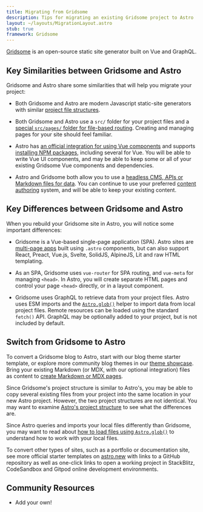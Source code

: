 ```yaml
---
title: Migrating from Gridsome
description: Tips for migrating an existing Gridsome project to Astro
layout: ~/layouts/MigrationLayout.astro
stub: true
framework: Gridsome
---
```


[Gridsome](https://gridsome.org) is an open-source static site generator built on Vue and GraphQL.

## Key Similarities between Gridsome and Astro

Gridsome and Astro share some similarities that will help you migrate your project:

- Both Gridsome and Astro are modern Javascript static-site generators with similar [project file structures](/en/core-concepts/project-structure/#directories-and-files). 

- Both Gridsome and Astro use a `src/` folder for your project files and a [special `src/pages/` folder for file-based routing](/en/core-concepts/astro-pages/). Creating and managing pages for your site should feel familiar.

- Astro has [an official integration for using Vue components](/en/guides/integrations-guide/vue/) and supports [installing NPM packages](/en/guides/imports/#npm-packages), including several for Vue. You will be able to write Vue UI components, and may be able to keep some or all of your existing Gridsome Vue components and dependencies.

- Astro and Gridsome both allow you to use a [headless CMS, APIs or Markdown files for data](/en/guides/data-fetching/). You can continue to use your preferred [content authoring](/en/guides/content/) system, and will be able to keep your existing content.

## Key Differences between Gridsome and Astro

When you rebuild your Gridsome site in Astro, you will notice some important differences:

- Gridsome is a Vue-based single-page application (SPA). Astro sites are [multi-page apps](/en/concepts/mpa-vs-spa/) built using `.astro` components, but can also support React, Preact, Vue.js, Svelte, SolidJS, AlpineJS, Lit and raw HTML templating.

- As an SPA, Gridsome uses `vue-router` for SPA routing, and `vue-meta` for managing `<head>`. In Astro, you will create separate HTML pages and control your page `<head>` directly, or in a layout component.

- Gridsome uses GraphQL to retrieve data from your project files. Astro uses ESM imports and the [`Astro.glob()`](/en/guides/imports/#astroglob) helper to import data from local project files. Remote resources can be loaded using the standard `fetch()` API. GraphQL may be optionally added to your project, but is not included by default.

## Switch from Gridsome to Astro

To convert a Gridsome blog to Astro, start with our blog theme starter template, or explore more community blog themes in our [theme showcase](https://astro.build/themes/). Bring your existing Markdown (or MDX, with our optional integration) files as content to [create Markdown or MDX pages](/en/guides/markdown-content/).

Since Gridsome's project structure is similar to Astro's, you may be able to copy several existing files from your project into the same location in your new Astro project. However, the two project structures are not identical. You may want to examine [Astro's project structure](/en/core-concepts/project-structure/) to see what the differences are.

Since Astro queries and imports your local files differently than Gridsome, you may want to read about [how to load files using `Astro.glob()`](/en/guides/imports/#astroglob) to understand how to work with your local files.

To convert other types of sites, such as a portfolio or documentation site, see more official starter templates on [astro.new](https://astro.new) with links to a GitHub repository as well as one-click links to open a working project in StackBlitz, CodeSandbox and Gitpod online development environments.

## Community Resources

- Add your own!